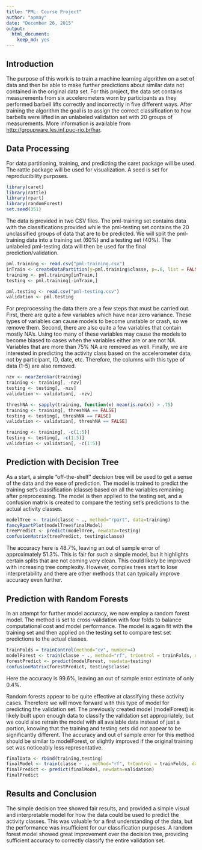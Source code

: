 ```yaml
---
title: "PML: Course Project"
author: "apmay"
date: "December 26, 2015"
output: 
  html_document: 
    keep_md: yes
---
```


## Introduction

The purpose of this work is to train a machine learning algorithm on a set of data and then be able to make further predictions about similar data not contained in the original data set. For this project, the data set contains measurements from six accelerometers worn by participants as they performed barbell lifts correctly and incorrectly in five different ways. After training the algorithm the goal is to assign the correct classification to how barbells were lifted in an unlabeled validation set with 20 groups of measurements. More information is available from <http://groupware.les.inf.puc-rio.br/har>.

## Data Processing

For data partitioning, training, and predicting the caret package will be used. The rattle package will be used for visualization. A seed is set for reproducibility purposes.

```r
library(caret)
library(rattle)
library(rpart)
library(randomForest)
set.seed(351)
```

The data is provided in two CSV files. The pml-training set contains data with the classifications provided while the pml-testing set contains the 20 unclassified groups of data that are to be predicted. We will split the pml-training data into a training set (60%) and a testing set (40%). The unlabeled pml-testing data will then be used for the final prediction/validation.

```r
pml.training <- read.csv("pml-training.csv")
inTrain <- createDataPartition(y=pml.training$classe, p=.6, list = FALSE)
training <- pml.training[inTrain,]
testing <- pml.training[-inTrain,]

pml.testing <- read.csv("pml-testing.csv")
validation <- pml.testing
```

For preprocessing the data there are a few steps that must be carried out. First, there are quite a few variables which have near zero variance. These types of variables can cause models to become unstable or crash, so we remove them. Second, there are also quite a few variables that contain mostly NA's. Using too many of these variables may cause the models to become biased to cases when the variables either are or are not NA. Variables that are more than 75% NA are removed as well. Finally, we are interested in predicting the activity class based on the accelerometer data, not by participant, ID, date, etc. Therefore, the columns with this type of data (1-5) are also removed.

```r
nzv <- nearZeroVar(training)
training <- training[, -nzv]
testing <- testing[, -nzv]
validation <- validation[, -nzv]

threshNA <- sapply(training, function(x) mean(is.na(x)) > .75)
training <- training[, threshNA == FALSE]
testing <- testing[, threshNA == FALSE]
validation <- validation[, threshNA == FALSE]

training <- training[, -c(1:5)]
testing <- testing[, -c(1:5)]
validation <- validation[, -c(1:5)]
```

## Prediction with Decision Tree

As a start, a simple "off-the-shelf" decision tree will be used to get a sense of the data and the ease of prediction. The model is trained to predict the training set's classification (classe) based on all the variables remaining after preprocessing. The model is then applied to the testing set, and a confusion matrix is created to compare the testing set's predictions to the actual activity classes.

```r
modelTree <- train(classe ~ ., method="rpart", data=training)
fancyRpartPlot(modelTree$finalModel)
treePredict <- predict(modelTree, newdata=testing)
confusionMatrix(treePredict, testing$classe)
```

The accuracy here is 48.7%, leaving an out of sample error of approximately 51.3%. This is fair for such a simple model, but it highlights certain splits that are not coming very clean. This could likely be improved with increasing tree complexity. However, complex trees start to lose interpretability and there are other methods that can typically improve accuracy even further.

## Prediction with Random Forests

In an attempt for further model accuracy, we now employ a random forest model. The method is set to cross-validation with four folds to balance computational cost and model performance. The model is again fit with the training set and then applied on the testing set to compare test set predictions to the actual classes.

```r
trainFolds = trainControl(method="cv", number=4)
modelForest <- train(classe ~ ., method="rf", trControl = trainFolds, data=training)
forestPredict <- predict(modelForest, newdata=testing)
confusionMatrix(forestPredict, testing$classe)
```

Here the accuracy is 99.6%, leaving an out of sample error estimate of only 0.4%.

Random forests appear to be quite effective at classifying these activity cases. Therefore we will move forward with this type of model for predicting the validation set. The previously created model (modelForest) is likely built upon enough data to classify the validation set appropriately, but we could also retrain the model with all available data instead of just a portion, knowing that the training and testing sets did not appear to be significantly different. The accuracy and out of sample error for this method should be similar to modelForest, or slightly improved if the original training set was noticeably less representative.

```r
finalData <- rbind(training,testing)
finalModel <- train(classe ~ ., method="rf", trControl = trainFolds, data=finalData)
finalPredict <- predict(finalModel, newdata=validation)
finalPredict
```

## Results and Conclusion

The simple decision tree showed fair results, and provided a simple visual and interpretable model for how the data could be used to predict the activity classes. This was valuable for a first understanding of the data, but the performance was insufficient for our classification purposes. A random forest model showed great improvement over the decision tree, providing sufficient accuracy to correctly classify the entire validation set.







